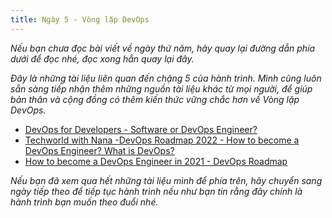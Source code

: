 ```yaml
---
title: Ngày 5 - Vòng lặp DevOps
---
```



_Nếu bạn chưa đọc bài viết về ngày thứ năm, hãy quay lại đường dẫn phía dưới để đọc nhé, đọc xong hẳn quay lại đây._

<LinkCard
  title="Ngày 5 - Vòng lặp DevOps"
  href="../../../guides/devops/day5"
/>

_Đây là những tài liệu liên quan đến chặng 5 của hành trình. Mình cũng luôn sẵn sàng tiếp nhận thêm những nguồn tài liệu
khác từ mọi người, để giúp bản thân và cộng đồng có thêm kiến thức vững chắc hơn về Vòng lặp DevOps._

- [DevOps for Developers - Software or DevOps Engineer?](https://www.youtube.com/watch?v=a0-uE3rOyeU)
- [Techworld with Nana -DevOps Roadmap 2022 - How to become a DevOps Engineer? What is DevOps?](https://www.youtube.com/watch?v=9pZ2xmsSDdo&t=125s)
- [How to become a DevOps Engineer in 2021 - DevOps Roadmap](https://www.youtube.com/watch?v=5pxbp6FyTfk)

_Nếu bạn đã xem qua hết những tài liệu mình để phía trên, hãy chuyển sang ngày tiếp theo để tiếp tục hành trình nếu như bạn 
tin rằng đây chính là hành trình bạn muốn theo đuổi nhé._

<LinkCard
  title="Ngày 6"
  href="../../../guides/devops/day6"
/>
